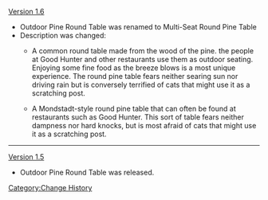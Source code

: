 [[Version 1.6]]
*Outdoor Pine Round Table was renamed to Multi-Seat Round Pine Table
*Description was changed:
** {{Color|Old description:}} A common round table made from the wood of the pine. the people at Good Hunter and other restaurants use them as outdoor seating. Enjoying some fine food as the breeze blows is a most unique experience. The round pine table fears neither searing sun nor driving rain but is conversely terrified of cats that might use it as a scratching post.
** {{Color|New description:}} A Mondstadt-style round pine table that can often be found at restaurants such as Good Hunter. This sort of table fears neither dampness nor hard knocks, but is most afraid of cats that might use it as a scratching post.
----
[[Version 1.5]]
*Outdoor Pine Round Table was released.
<noinclude>[[Category:Change History]]</noinclude>
